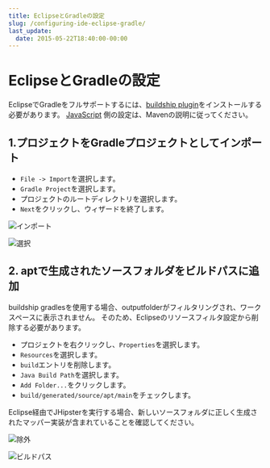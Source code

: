 ```yaml
---
title: EclipseとGradleの設定
slug: /configuring-ide-eclipse-gradle/
last_update:
  date: 2015-05-22T18:40:00-00:00
---
```


# <i class="fa fa-keyboard-o"></i> EclipseとGradleの設定

EclipseでGradleをフルサポートするには、[buildship plugin](https://gradle.org/eclipse/)をインストールする必要があります。
[JavaScript](/configuring-ide-eclipse/) 側の設定は、Mavenの説明に従ってください。

## 1.プロジェクトをGradleプロジェクトとしてインポート

- ``File -> Import``を選択します。
- ``Gradle Project``を選択します。
- プロジェクトのルートディレクトリを選択します。
- ``Next``をクリックし、ウィザードを終了します。

![インポート](/images/configuring_ide_eclipse_gradle_1.png)

![選択](/images/configuring_ide_eclipse_gradle_2.png)

## 2. aptで生成されたソースフォルダをビルドパスに追加

buildship gradlesを使用する場合、outputfolderがフィルタリングされ、ワークスペースに表示されません。
そのため、Eclipseのリソースフィルタ設定から削除する必要があります。

- プロジェクトを右クリックし、``Properties``を選択します。
- ``Resources``を選択します。
- ``build``エントリを削除します。
- ``Java Build Path``を選択します。
- ``Add Folder...``をクリックします。
- ``build/generated/source/apt/main``をチェックします。

Eclipse経由でJHipsterを実行する場合、新しいソースフォルダに正しく生成されたマッパー実装が含まれていることを確認してください。

![除外](/images/configuring_ide_eclipse_gradle_3.png)

![ビルドパス](/images/configuring_ide_eclipse_gradle_4.png)
